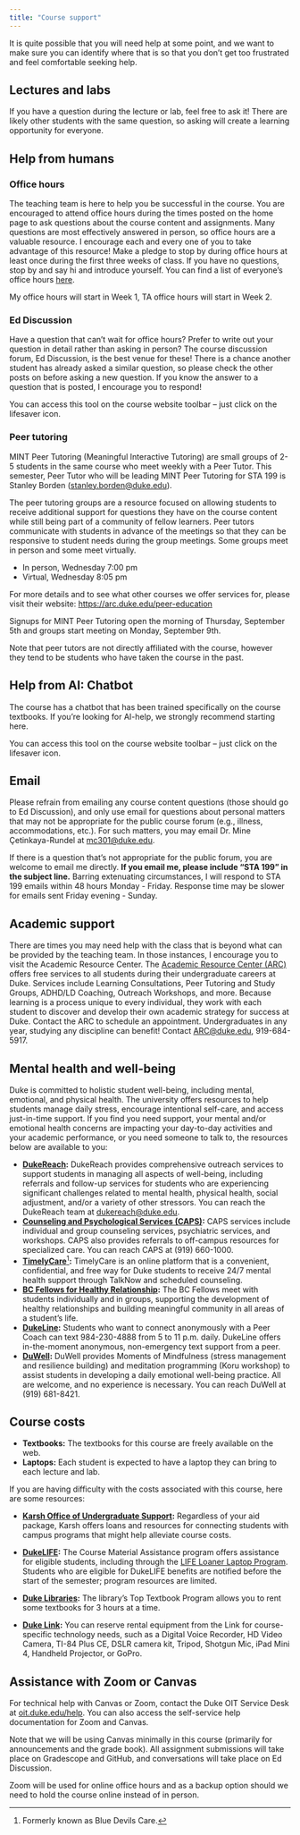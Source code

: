 ```yaml
---
title: "Course support"
---
```


It is quite possible that you will need help at some point, and we want to make sure you can identify where that is so that you don't get too frustrated and feel comfortable seeking help.

## Lectures and labs

If you have a question during the lecture or lab, feel free to ask it!
There are likely other students with the same question, so asking will create a learning opportunity for everyone.

## Help from humans

### Office hours

The teaching team is here to help you be successful in the course.
You are encouraged to attend office hours during the times posted on the home page to ask questions about the course content and assignments.
Many questions are most effectively answered in person, so office hours are a valuable resource.
I encourage each and every one of you to take advantage of this resource!
Make a pledge to stop by during office hours at least once during the first three weeks of class.
If you have no questions, stop by and say hi and introduce yourself.
You can find a list of everyone's office hours [here](/course-team.html).

My office hours will start in Week 1, TA office hours will start in Week 2.

### Ed Discussion

Have a question that can't wait for office hours?
Prefer to write out your question in detail rather than asking in person?
The course discussion forum, Ed Discussion, is the best venue for these!
There is a chance another student has already asked a similar question, so please check the other posts on before asking a new question.
If you know the answer to a question that is posted, I encourage you to respond!

You can access this tool on the course website toolbar -- just click on the lifesaver icon.

### Peer tutoring

MINT Peer Tutoring (Meaningful Interactive Tutoring) are small groups of 2-5 students in the same course who meet weekly with a Peer Tutor.
This semester, Peer Tutor who will be leading MINT Peer Tutoring for STA 199 is Stanley Borden ([stanley.borden\@duke.edu](mailto:stanley.borden@duke.edu)).

The peer tutoring groups are a resource focused on allowing students to receive additional support for questions they have on the course content while still being part of a community of fellow learners.
Peer tutors communicate with students in advance of the meetings so that they can be responsive to student needs during the group meetings.
Some groups meet in person and some meet virtually.

-   In person, Wednesday 7:00 pm
-   Virtual, Wednesday 8:05 pm

For more details and to see what other courses we offer services for, please visit their website: <https://arc.duke.edu/peer-education>

Signups for MINT Peer Tutoring open the morning of Thursday, September 5th and groups start meeting on Monday, September 9th.

Note that peer tutors are not directly affiliated with the course, however they tend to be students who have taken the course in the past.

## Help from AI: Chatbot

The course has a chatbot that has been trained specifically on the course textbooks.
If you're looking for AI-help, we strongly recommend starting here.

You can access this tool on the course website toolbar -- just click on the lifesaver icon.

## Email

Please refrain from emailing any course content questions (those should go to Ed Discussion), and only use email for questions about personal matters that may not be appropriate for the public course forum (e.g., illness, accommodations, etc.).
For such matters, you may email Dr. Mine Çetinkaya-Rundel at [mc301\@duke.edu](mailto:mc301@duke.edu).

If there is a question that's not appropriate for the public forum, you are welcome to email me directly.
**If you email me, please include "STA 199" in the subject line.** Barring extenuating circumstances, I will respond to STA 199 emails within 48 hours Monday - Friday.
Response time may be slower for emails sent Friday evening - Sunday.

## Academic support

There are times you may need help with the class that is beyond what can be provided by the teaching team.
In those instances, I encourage you to visit the Academic Resource Center.
The [Academic Resource Center (ARC)](https://arc.duke.edu) offers free services to all students during their undergraduate careers at Duke.
Services include Learning Consultations, Peer Tutoring and Study Groups, ADHD/LD Coaching, Outreach Workshops, and more.
Because learning is a process unique to every individual, they work with each student to discover and develop their own academic strategy for success at Duke.
Contact the ARC to schedule an appointment.
Undergraduates in any year, studying any discipline can benefit!
Contact [ARC\@duke.edu](mailto:arc@duke.edu), 919-684-5917.

## Mental health and well-being

Duke is committed to holistic student well-being, including mental, emotional, and physical health.
The university offers resources to help students manage daily stress, encourage intentional self-care, and access just-in-time support.
If you find you need support, your mental and/or emotional health concerns are impacting your day-to-day activities and your academic performance, or you need someone to talk to, the resources below are available to you:

-   [**DukeReach**](https://students.duke.edu/wellness/dukereach/)**:** DukeReach provides comprehensive outreach services to support students in managing all aspects of well-being, including referrals and follow-up services for students who are experiencing significant challenges related to mental health, physical health, social adjustment, and/or a variety of other stressors. You can reach the DukeReach team at [dukereach\@duke.edu](mailto:dukereach@duke.edu).
-   [**Counseling and Psychological Services (CAPS)**](https://students.duke.edu/wellness/caps/)**:** CAPS services include individual and group counseling services, psychiatric services, and workshops. CAPS also provides referrals to off-campus resources for specialized care. You can reach CAPS at (919) 660-1000.
-   [**TimelyCare**](https://Timelycare.com/bluedevils)[^1]**:** TimelyCare is an online platform that is a convenient, confidential, and free way for Duke students to receive 24/7 mental health support through TalkNow and scheduled counseling.
-   [**BC Fellows for Healthy Relationship**](https://students.duke.edu/wellness/duwell/sexualhealth/balthrop-cassidy-fellowship/)**:** The BC Fellows meet with students individually and in groups, supporting the development of healthy relationships and building meaningful community in all areas of a student's life.
-   [**DukeLine**](https://sites.duke.edu/dukeline/)**:** Students who want to connect anonymously with a Peer Coach can text 984-230-4888 from 5 to 11 p.m. daily. DukeLine offers in-the-moment anonymous, non-emergency text support from a peer.
-   [**DuWell**](https://students.duke.edu/wellness/duwell/)**:** DuWell provides Moments of Mindfulness (stress management and resilience building) and meditation programming (Koru workshop) to assist students in developing a daily emotional well-being practice. All are welcome, and no experience is necessary. You can reach DuWell at (919) 681-8421.

[^1]: Formerly known as Blue Devils Care.

## Course costs

-   **Textbooks:** The textbooks for this course are freely available on the web.
-   **Laptops:** Each student is expected to have a laptop they can bring to each lecture and lab.

If you are having difficulty with the costs associated with this course, here are some resources:

-   [**Karsh Office of Undergraduate Support**](https://financialaid.duke.edu/)**:** Regardless of your aid package, Karsh offers loans and resources for connecting students with campus programs that might help alleviate course costs.

-   [**DukeLIFE**](https://dukelife.duke.edu/programs/course-materials-assistance/)**:** The Course Material Assistance program offers assistance for eligible students, including through the [LIFE Loaner Laptop Program](https://dukelife.duke.edu/academic-support/loaner-laptop-program/).
    Students who are eligible for DukeLIFE benefits are notified before the start of the semester; program resources are limited.

-   [**Duke Libraries**](https://library.duke.edu/course-support/course-reserves/textbooks)**:** The library's Top Textbook Program allows you to rent some textbooks for 3 hours at a time.

-   [**Duke Link**](https://link.duke.edu/)**:** You can reserve rental equipment from the Link for course-specific technology needs, such as a Digital Voice Recorder, HD Video Camera, TI-84 Plus CE, DSLR camera kit, Tripod, Shotgun Mic, iPad Mini 4, Handheld Projector, or GoPro.

## Assistance with Zoom or Canvas

For technical help with Canvas or Zoom, contact the Duke OIT Service Desk at [oit.duke.edu/help](https://oit.duke.edu/help).
You can also access the self-service help documentation for Zoom and Canvas.

Note that we will be using Canvas minimally in this course (primarily for announcements and the grade book).
All assignment submissions will take place on Gradescope and GitHub, and conversations will take place on Ed Discussion.

Zoom will be used for online office hours and as a backup option should we need to hold the course online instead of in person.

